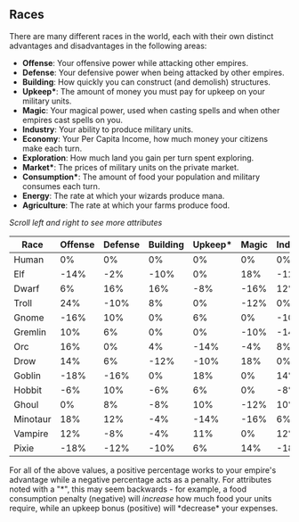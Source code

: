 ## Races

There are many different races in the world, each with their own distinct advantages and disadvantages in the following areas:

- **Offense**: Your offensive power while attacking other empires.
- **Defense**: Your defensive power when being attacked by other empires.
- **Building**: How quickly you can construct (and demolish) structures.
- **Upkeep\***: The amount of money you must pay for upkeep on your military units.
- **Magic**: Your magical power, used when casting spells and when other empires cast spells on you.
- **Industry**: Your ability to produce military units.
- **Economy**: Your Per Capita Income, how much money your citizens make each turn.
- **Exploration**: How much land you gain per turn spent exploring.
- **Market\***: The prices of military units on the private market.
- **Consumption\***: The amount of food your population and military consumes each turn.
- **Energy**: The rate at which your wizards produce mana.
- **Agriculture**: The rate at which your farms produce food.

_Scroll left and right to see more attributes_

| Race     | Offense | Defense | Building | Upkeep\* | Magic | Industry | Economy | Exploration | Market\* | Consumption\* | Energy | Agriculture |
| -------- | ------- | ------- | -------- | -------- | ----- | -------- | ------- | ----------- | -------- | ------------- | ------ | ----------- |
| Human    | 0%      | 0%      | 0%       | 0%       | 0%    | 0%       | 0%      | 0%          | 0%       | 0%            | 0%     | 0%          |
| Elf      | -14%    | -2%     | -10%     | 0%       | 18%   | -12%     | 2%      | 12%         | 0%       | 0%            | 12%    | -6%         |
| Dwarf    | 6%      | 16%     | 16%      | -8%      | -16%  | 12%      | 0%      | -18%        | -8%      | 0%            | 0%     | 0%          |
| Troll    | 24%     | -10%    | 8%       | 0%       | -12%  | 0%       | 4%      | 14%         | -12%     | 0%            | -8%    | -8%         |
| Gnome    | -16%    | 10%     | 0%       | 6%       | 0%    | -10%     | 10%     | -12%        | 24%      | 0%            | -12%   | 0%          |
| Gremlin  | 10%     | 6%      | 0%       | 0%       | -10%  | -14%     | -20%    | 0%          | 8%       | 14%           | 0%     | 18%         |
| Orc      | 16%     | 0%      | 4%       | -14%     | -4%   | 8%       | 0%      | 22%         | 0%       | -10%          | -14%   | -8%         |
| Drow     | 14%     | 6%      | -12%     | -10%     | 18%   | 0%       | 0%      | -16%        | 0%       | 0%            | 6%     | -6%         |
| Goblin   | -18%    | -16%    | 0%       | 18%      | 0%    | 14%      | 0%      | 0%          | -6%      | 8%            | 0%     | 0%          |
| Hobbit   | -6%     | 10%     | -6%      | 6%       | 0%    | -8%      | -4%     | -8%         | 8%       | -8%           | 0%     | 16%         |
| Ghoul    | 0%      | 8%      | -8%      | 10%      | -12%  | 10%      | 0%      | -6%         | -8%      | 4%            | -6%    | 8%          |
| Minotaur | 18%     | 12%     | -4%      | -14%     | -16%  | 6%       | 14%     | 12%         | -11%     | -12%          | -10%   | 5%          |
| Vampire  | 12%     | -8%     | -4%      | 11%      | 0%    | 12%      | 9%      | -16%        | -4%      | -10%          | 0%     | -2%         |
| Pixie    | -18%    | -12%    | -10%     | 6%       | 14%   | -18%     | 10%     | 0%          | 10%      | 16%           | 12%    | -10%        |

For all of the above values, a positive percentage works to your empire's advantage while a negative percentage acts as a penalty. For attributes noted with a "*", this may seem backwards - for example, a food consumption penalty (negative) will *increase* how much food your units require, while an upkeep bonus (positive) will *decrease\* your expenses.
